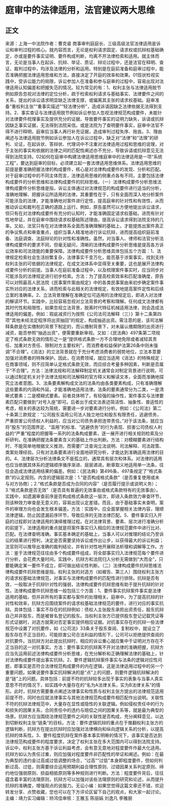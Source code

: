 # 庭审中的法律适用，法官建议两大思维
## 正文
来源：上海一中法院作者：曹克睿 商事审判庭庭长、三级高级法官法律适用是诉讼和审判过程的核心。就内容而言，无论是权利请求固定、请求权或抗辩权基础确定，亦或是要件事实证明、要件构成判断，均离不开法律检索和适用。就主体而言，无论是当事人在起诉、抗辩、举证、质证、辩论过程中，还是法官在释明、查证、裁判过程中，均涉及法律的分析和运用。特别是在庭前准备和庭审过程中，能否准确把握法律适用思维和方法，直接决定了开庭的效率和效果。01现状检视实践中，受诉讼能力的局限，诉讼参加人在准备和参与庭审的过程中，容易出现对法律适用认知偏差和把握失范的情况。较为常见的有：1、权利主张与法律适用脱节例如原告忽视对法律的定位分析，疏于检索权利请求与基础事实、法律要件之间的关系，提出的诉讼请求明显缺乏法律支撑，或偏离其主张的请求权基础。庭审准备“重权利主张”“重事实描述”“轻法律分析”，造成诉请因缺乏法律依据无法得到支持。2、事实查证与法律适用脱节例如诉讼参加人忽视法律规范构成要件，未能针对法律要件梳理事实及提供充分的证据，导致要件事实的证明力缺失，诉请或抗辩因缺乏事实证据，无法得到法院采信。或是法院为了查明要件事实，庭审中法官不得不进行释明，庭审后当事人再行补充证据，造成审判过程失序、拖沓。3、理由阐述与法律适用脱节例如诉讼参加人在诉讼过程中，缺乏对“法律”和“法理”的研判、论证，在起诉状、答辩状、代理词中不注重对法律适用过程和思维的说理，对于主张的事实和依据的法律之间的匹配性阐述亦不充分，导致诉请或抗辩意见无法得到法院支持。02如何在庭审中构建法律适用思维庭审中的法律适用是一项“系统工程”，要达到庭审的目标，必须建立起一套法律适用思维体系。法律适用思维的前提是要准确把握法律的构成要件，核心是对法律构成要件的发现、分析和匹配。对于庭审过程中的不同主体而言，法律适用思维的侧重点各有不同，主要包括法律构成要件的分析思维和法律构成要件的抗辩思维。（一）法律构成要件分析思维法律构成要件分析思维是指，诉讼主体通过对法律规范的构成要件进行适当的分析，准确地理解、把握诉讼所适用的法律。其重要性在于，只有全面而深入地分析案件可能涉及的法律，才能准确地对案件进行定性，提高庭审的针对性和有效性，从而推动诉讼和裁判在正确的道路上运行。例如，原告虽然可以方便地提出诉讼请求，但只有在对法律构成要件有充分的认知时，才能准确固定请求权基础，进而有针对性地举证，并在庭审中围绕请求权基础陈述理由，提高诉讼请求得到法院支持的几率。又如，法官只有在对法律体系全面而准确理解的基础上，才能提炼出案件真正的争议焦点和审查重点，组织当事人精准地进行诉讼抗辩，进而提高组织庭前准备、法庭调查、法庭辩论的针对性和准确性。虽然，对当事人、律师和法官分析法律构成要件的要求不同，但毫无疑问，清晰的法律构成要件分析思维是提高各方诉讼效率和司法效能的重要保障。法律构成要件分析思维具体包括五个方面：1、法律规定检索社会生活纷繁复杂，法律事实千变万化，能否基于涉案事实，找到支持权利主张的可依据的法律规定，在成文法体系中显得至关重要，这也是展开法律构成要件分析的前提。当事人在庭前准备过程中，以及梳理案件事实时，应当同步对可能涉及的法律规定进行初步检索。方法：为了提高检索效率和匹配准确度，原告可以对照最高人民法院《民事案件案由规定》中的各类民事案由来初步确定案件事实所对应的法律关系，进而检索与此相关的法律规定，有效地提高案件定性和后续立案的准确率。2、立法背景理解在准确定位可适用的法律规定后，即进入对法律的解读环节。实践中，比较容易忽视对立法背景的考察和理解。任何成文法律都有其时代性和局限性，如果忽视立法背景，脱离时代特征机械适用法律，则会造成法律适用的偏差。例如：瑕疵减资行为按照《公司法司法解释（三）》第十二条第四项“其他未经法定程序将出资抽回”的规定，构成抽逃出资。需注意的是，该司法解释条款是在实缴制的背景下制定的，而认缴制背景下，对未届认缴期限的出资进行减资，能否参照“抽逃出资”，便需要重新审视。又如：《民法典》497条第二项规定了格式条款无效的情形之一是“提供格式条款一方不合理地免除或者减轻其责任、加重对方责任、限制对方主要权利”，而消费者权益保护法第26条中则未强调“不合理”。《消法》的立法背景就在于充分考虑消费者的弱势地位，立法本意要加强对消费者的特殊保护。因此，在消费领域，就应当适用《消法》的特殊规定；在商事领域，则不应简单认定格式条款无效，而应综合考量多种因素，判断是否属于“不合理”。方法：法律法规和司法解释制定机关通常会对制定背景进行说明，可以通过制定机关对于法律法规和司法解释的官方释义和解读文本，全面而准确地探究立法者意图。3、法条要素解构成文法的法条均由各类要素构成，只有准确理解这些要素的内涵和外延，才能准确地适用法律。法条的要素通常分为二类，一是清晰式要素；二是模糊式要素。前者具体明了，有较强的操作性，案件事实与法律要素匹配只要做到“对号入座”即可。后者出于成文法表述简洁性、抽象性、普适性的考虑，相关的表达较为笼统，需要进一步对要素进行分析。例如：《公司法》第二十条第三款规定：“公司股东滥用公司法人独立地位和股东有限责任，逃避债务，严重损害公司债权人利益的，应当对公司债务承担连带责任。”对于该法条，就应当将“股东”的范围界定、“滥用”的标准、“逃避债务”的行为表现、损害公司债权人利益的“严重”程度的把握等一系列的法条构成要素，逐一展开进行相关规则检索及分析研判，在准确把握法条要素含义的基础上作出判断。方法：对模糊要素进行结构时，不能简单地根据文义推测，而需要广泛查询立法说明、司法解释、司法政策、类案处理经验。只有对法条要素进行全面地研究分析，才能达到准确适用法律的目的。4、法律层次分析法律条文不是孤立的，通常具有层次和体系。对法律的适用也应当依据其体系的逻辑顺序循序渐进、层层递进。断章取义地适用单一法条，往往会造成法律适用结果的偏差。例如：《民法典》第496条、497条规定了“格式条款”的认定规则。内含的逻辑层次是：1.“是否构成格式条款”（是否重复使用或未与对方协商）；2.“格式条款是否成为合同的内容”（是否履行提示或说明义务）；3.“格式条款是否无效”（是否具有普遍的无效事由或格式条款特有的无效事由）。实践中，如遗漏审查前序是否构成格式条款这一层次，即进入条款效力审查环节，则该种效力审查是无意义的，容易出现认定差错。而且，由于基础事实未查明，案件的审理方向也会发生根本偏差。方法：实践中，应全面掌握相关法律内容，理顺法律逻辑，防止因遗漏前序环节，导致后序的无效法律匹配。5、要件事实归入开庭的过程即对法律适用的演绎推理过程。在对法律背景、要素、层次进行准确分析的前提下，法律适用的重点就是将案件事实归入相应的法律规范要件中进行比对、匹配。在法律查明准确，事实基本确定的基础上，当事人可以对推理的结论乃至诉讼的结果进行预判，决定是否需要坚持诉讼或作出让步，以获得最大的诉讼利益；法官则可以推导出准确的裁判结论，并有针对性地开展释法析理和调解等工作。方法：鉴于法律规范往往由多个构成要件组成，将全部事实归入法律规范每个要件进行分析，会花费大量时间。实践中，抗辩方和法院归入分析无需做到“大而全”，只要能确定某一要件不成立，即可做出结论性判断。（二）法律构成要件抗辩思维法律构成要件抗辩思维是指，权利主张的对造方（如被告、第三人）围绕权利主张方的请求权基础法律规范，对事实与法律构成要件的匹配性进行排除。抗辩是否有效，一般取决于抗辩针对性的强弱，法律构成要件抗辩思维有助于提升抗辩的针对性。法律构成要件抗辩思维一般包括三个方面：1、要件事实抗辩案件事实是法律适用的基础，但并非所有的事实都与案件的处理相关。庭审中，为了提高抗辩的针对性和效率，抗辩方应围绕案件的请求权基础法律规范的要件，进行对应的事实抗辩。具体包括：事实不存在的抗辩例如：债权人主张股东承担出资责任，股东抗辩自己并非股东，而是被冒名登记的股东。当权利主张方已提供股东登记记载凭证等形式证据时，对造方就需对否定事实提供相应证据。对抗事实存在的抗辩一些法律规范中设置了对抗要件，如《公司法》33条关于股东查阅、复制权中，就设立了股东存在不正当目的，可能损害公司合法利益的情形下，公司可以拒绝提供查阅的对抗要件。当抗辩方对此提出抗辩时，相应的诉讼重心就应集中于证明对方存在不正当目的这一对抗事实。方法：要件事实的抗辩离不开对法律的准确把握，抗辩方应当先运用前述法律构成要件分析思维，在充分解析和正确理解法律的基础上，针对法律构成要件提出事实抗辩。2、要件逻辑抗辩案件事实与法条的逻辑对应性问题，即事实是否符合法律规范构成要件的内在逻辑，这是法律适用过程中的另一个重要问题。如果说要件事实抗辩解决的是“点”上的问题，则要件逻辑抗辩解决的是“链”上的问题。具体包括：前提不符的抗辩较多出现于事实的表象与当事人真实意思不符的情况下，如实践中大量存在的“名为A法律关系，实为B法律关系”的情形。此时，抗辩方需要重点阐述法律事实和性质与权利主张方提出的法律规范适用前提不符，同时也应就法律事实与其他法律规范构成要件相匹配作出说明。关联性不符的抗辩法律规范中，大量存在显性或隐性的关联逻辑。例如侵权责任中的行为和损失的因果关系，合同责任中的违约与赔偿之间的因果关系等，就是最为典型的场景。抗辩方应当围绕法律规范要件之间的关联性是否构成，充分阐释意见，以达到切断权利主张“链条”的目标。方法：要件逻辑抗辩的重点在于推翻权利主张方的逻辑判断，抗辩方在提出抗辩时应加强对法律横向和纵向逻辑关系的分析，以提高抗辩的体系性。3、要件程度抗辩在案件基本事实明晰的情况下，该事实是否达到法律规范构成要件的程度要求，决定了权利主张在多大范围内可以得到法院支持。诉讼中，权利主张方基于诉讼利益考虑，会有意无意地对程度要件作最大化适用。抗辩方如认为责任过重，则应加强对程度要件非匹配性的举证和阐述。例如：在最为典型的违约金过高或过低调整的场合，“过高”“过低”本身即程度要件，但如何判断过高、过低，则需要综合运用预期利益合理性原则、过错因果关系判定原则、缔约地位强弱原则、损益相抵原则等多种规则进行判断。方法：程度要件背后，往往蕴含着丰富的法理原则，抗辩方可以加强对该些法理原则的研究和论述，从而提升抗辩的准确度，增强观点的说服力。无讼小编：如果您觉得这篇文章还不错，欢迎转发分享、点赞收藏，您也可以在下方评论区留下自己的观点，和大家一起讨论。主编：靖力实习编辑：矫鸿佳审核：王雅玉 陈丽娟 刘逸凡 李雅朋